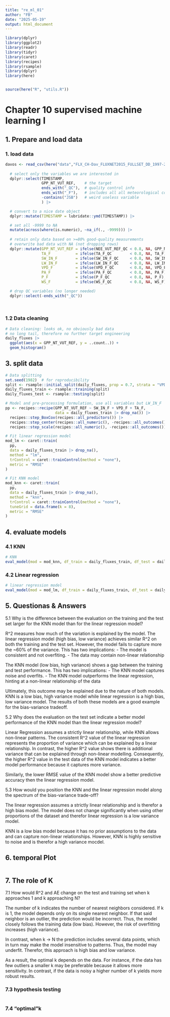 ```yaml
---
title: "re_ml_01"
author: "FB"
date: "2025-05-19"
output: html_document
---
```


```r
library(dplyr)
library(ggplot2)
library(readr)
library(tidyr)
library(caret)
library(recipes)
library(rsample)
library(dplyr)
library(here)


source(here("R", "utils.R"))
```

# Chapter 10 supervised machine learning I

## 1. Prepare and load data
### 1. load data
```r
davos <- read_csv(here("data","FLX_CH-Dav_FLUXNET2015_FULLSET_DD_1997-2014_1-3.csv")) |>
  
  # select only the variables we are interested in
  dplyr::select(TIMESTAMP,
                GPP_NT_VUT_REF,    # the target
                ends_with("_QC"),  # quality control info
                ends_with("_F"),   # includes all all meteorological covariates
                -contains("JSB")   # weird useless variable
                ) |>

  # convert to a nice date object
  dplyr::mutate(TIMESTAMP = lubridate::ymd(TIMESTAMP)) |>

  # set all -9999 to NA
  mutate(across(where(is.numeric), ~na_if(., -9999))) |> 
  
  # retain only data based on >=80% good-quality measurements
  # overwrite bad data with NA (not dropping rows)
  dplyr::mutate(GPP_NT_VUT_REF = ifelse(NEE_VUT_REF_QC < 0.8, NA, GPP_NT_VUT_REF),
                TA_F           = ifelse(TA_F_QC        < 0.8, NA, TA_F),
                SW_IN_F        = ifelse(SW_IN_F_QC     < 0.8, NA, SW_IN_F),
                LW_IN_F        = ifelse(LW_IN_F_QC     < 0.8, NA, LW_IN_F),
                VPD_F          = ifelse(VPD_F_QC       < 0.8, NA, VPD_F),
                PA_F           = ifelse(PA_F_QC        < 0.8, NA, PA_F),
                P_F            = ifelse(P_F_QC         < 0.8, NA, P_F),
                WS_F           = ifelse(WS_F_QC        < 0.8, NA, WS_F)) |> 

  # drop QC variables (no longer needed)
  dplyr::select(-ends_with("_QC"))
  
  
```

### 1.2 Data cleaning
```r
# Data cleaning: looks ok, no obviously bad data
# no long tail, therefore no further target engineering
daily_fluxes |> 
  ggplot(aes(x = GPP_NT_VUT_REF, y = ..count..)) + 
  geom_histogram()


```


## 3. split data
```r
# Data splitting
set.seed(1982)  # for reproducibility
split <- rsample::initial_split(daily_fluxes, prop = 0.7, strata = "VPD_F")
daily_fluxes_train <- rsample::training(split)
daily_fluxes_test <- rsample::testing(split)

# Model and pre-processing formulation, use all variables but LW_IN_F
pp <- recipes::recipe(GPP_NT_VUT_REF ~ SW_IN_F + VPD_F + TA_F, 
                      data = daily_fluxes_train |> drop_na()) |> 
  recipes::step_BoxCox(recipes::all_predictors()) |> 
  recipes::step_center(recipes::all_numeric(), -recipes::all_outcomes()) |>
  recipes::step_scale(recipes::all_numeric(), -recipes::all_outcomes())

# Fit linear regression model
mod_lm <- caret::train(
  pp, 
  data = daily_fluxes_train |> drop_na(), 
  method = "lm",
  trControl = caret::trainControl(method = "none"),
  metric = "RMSE"
)

# Fit KNN model
mod_knn <- caret::train(
  pp, 
  data = daily_fluxes_train |> drop_na(), 
  method = "knn",
  trControl = caret::trainControl(method = "none"),
  tuneGrid = data.frame(k = 8),
  metric = "RMSE"
)


```

## 4. evaluate models
### 4.1 KNN
```r
# KNN
eval_model(mod = mod_knn, df_train = daily_fluxes_train, df_test = daily_fluxes_test)


```

### 4.2 Linear regression
```r
# linear regression model
eval_model(mod = mod_lm, df_train = daily_fluxes_train, df_test = daily_fluxes_test)


```
## 5. Questionas & Answers
5.1 Why is the difference between the evaluation on the training and the test set larger for the KNN model than for the linear regression model?

R^2 measures how much of the variation is explained by the model. 
The linear regression model (high bias, low variance) achieves similar R^2 on both the training and the test set. However, the model fails to capture more the ~60% of the variance. This has two implications:
- The model is consistent and not overfiting. 
- The data may contain non-linear relationship

The KNN model (low bias, high variance) shows a gap between the training and test performance. This has two implications:
- The KNN model captures noise and overfits.
- The KNN model outperforms the linear regression, hinting at a non-linear relationship of the data

Ultimately, this outcome may be explained due to the nature of both models. KNN is a low bias, high variance model while linear regression is a high bias, low variance model. The results of both these models are a good example for the bias-variance tradeoff. 


5.2 Why does the evaluation on the test set indicate a better model performance of the KNN model than the linear regression model?

Linear Regression assumes a strictly linear relationship, while KNN allows non-linear patterns. The consistent R^2 value of the linear regression represents the proportion of variance which can be explained by a linear relationship. In contrast, the higher R^2 value shows there is additional variance that can be explained through non-linear modelling.
Consequently, the higher R^2 value in the test data of the KNN model indicates a better model performance because it captures more variance. 

Similarly, the lower RMSE value of the KNN model show a better predictive accuracy then the linear regression model.


5.3 How would you position the KNN and the linear regression model along the spectrum of the bias-variance trade-off?

The linear regression assumes a strictly linear relationship and is therefor a high bias model.
The model does not change significantly when using other proportions of the dataset and therefor linear regression is a low variance model. 

KNN is a low bias model because it has no prior assumptions to the data and can capture non-linear relationships.
However, KNN is highly sensitive to noise and is therefor a high variance mocdel. 

## 6. temporal Plot 
```r


```

## 7. The role of K

7.1 How would R^2 and AE change on the test and training set when k approaches 1 and k approaching N?

The number of k indicates the number of nearest neighbors considered. If k is 1, the model depends only on its single nearest neighbor. If that said neighbor is an outlier, the prediction would be incorrect. Thus, the model closely follows the training data (low bias). However, the risk of overfitting increases (high variance).

In contrast, when k -> N the prediction includes several data points, which in turn may make the model insensitive to patterns. Thus, the model may underfit. Therefor, this approach is high bias and low variance. 

As a result, the optimal k depends on the data. For instance, if the data has few outliers a smaller k may be preferable because it allows more sensitivity. In contrast, if the data is noisy a higher number of k yields more robust results.

### 7.3 hypothesis testing
```r

```

### 7.4 "optimal"k
```r

```


